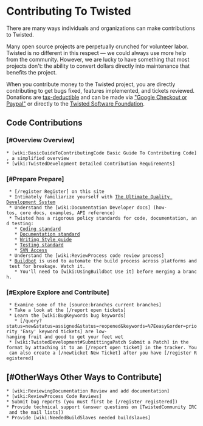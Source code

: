= Contributing To Twisted =

There are many ways individuals and organizations can make contributions to Twisted.

Many open source projects are perpetually crunched for volunteer labor. Twisted is no different in this respect — we could always use more help from the community.  However, we are lucky to have something that most projects don't: the ability to convert dollars directly into maintenance that benefits the project.

When you contribute money to the Twisted project, you are directly contributing to get bugs fixed, features implemented, and tickets reviewed.
Donations are [http://twistedmatrix.com/trac/wiki/TwistedSoftwareFoundation#Background tax-deductible] and can be made via [http://twistedmatrix.com/ "Google Checkout or Paypal"] or directly to the [http://twistedmatrix.com/trac/wiki/TwistedSoftwareFoundation Twisted Software Foundation].

== Code Contributions ==
===  [#Overview Overview] ===

 * [wiki:BasicGuideToContributingCode Basic Guide To Contributing Code], a simplified overview
 * [wiki:TwistedDevelopment Detailed Contribution Requirements]

=== [#Prepare Prepare] ===
  * [/register Register] on this site
  * Intimately familiarize yourself with [http://divmod.org/trac/wiki/UltimateQualityDevelopmentSystem The Ultimate Quality Development System]
  * Understand the [wiki:Documentation Developer docs] (how-tos, core docs, examples, API reference)
  * Twisted has a rigorous policy standards for code, documentation, and testing:
    * [http://twistedmatrix.com/documents/current/core/development/policy/coding-standard.html Coding standard]
    * [http://twistedmatrix.com/documents/current/core/development/policy/doc-standard.html Documentation standard]
    * [http://twistedmatrix.com/documents/current/core/development/policy/writing-standard.html Writing Style guide]
    * [http://twistedmatrix.com/documents/current/core/development/policy/test-standard.html Testing standard]
    * [http://twistedmatrix.com/documents/current/core/development/policy/svn-dev.html SVN Access]
  * Understand the [wiki:ReviewProcess code review process]
  * [http://buildbot.twistedmatrix.com/ Buildbot] is used to automate the build process across platforms and test for breakage. Watch it. 
    * You'll need to [wiki:UsingBuildbot Use it] before merging a branch.

=== [#Explore Explore and Contribute] ===
  * Examine some of the [source:branches current branches]
  * Take a look at the [/report open tickets]
  * Learn the [wiki:BugKeywords bug keywords]
    * [/query?status=new&status=assigned&status=reopened&keywords=%7Eeasy&order=priority 'Easy' keyword tickets] are low-hanging fruit and good to get your feet wet
  * [wiki:TwistedDevelopment#SubmittingaPatch Submit a Patch] in the  {{{diff -u}}} format by attaching it to an [/report open ticket] in the tracker. You can also create a [/newticket New Ticket] after you have [/register Registered]


== [#OtherWays Other Ways to Contribute] ==

 * [wiki:ReviewingDocumentation Review and add documentation]
 * [wiki:ReviewProcess Code Reviews] 
 * Submit bug reports (you must first be [/register registered])  
 * Provide technical support (answer questions on [TwistedCommunity IRC and the mail lists])
 * Provide [wiki:NeededBuildSlaves needed buildslaves]
